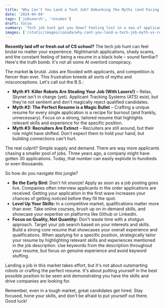 ```yaml
---
title: "Why Can't You Land a Tech Job? Debunking the Myths (and Facing Reality)"
date: '2024-04-04'
tags: ['jobsearch', 'resumes']
draft: false
summary: 'Tech job hunt got you down? Feeling lost in a sea of applicants? This article cuts through the BS. We debunk myths about AI filtering you out and recruiters vanishing. Learn how to survive a competitive market with actionable advice: early applications, skill sharpening, and strategic tailoring. Get ready to ditch the frustration and land the tech job you deserve.'
images: ['/static/images/canada/why-cant-you-land-a-tech-job-myth-vs-reality.jpg']
---
```


**Recently laid off or fresh out of CS school?** The tech job hunt can feel brutal no matter your experience. Nightmarish applications, shady scams, and the constant feeling of being a resume in a black hole – sound familiar? Here's the truth bomb: it's not all some AI overlord conspiracy.

The market **is** brutal. Jobs are flooded with applicants, and competition is fiercer than ever. This frustration breeds all sorts of myths and misconceptions. Let's call out the B.S.:

- **Myth #1: Killer Robots Are Stealing Your Job (With Lasers!)** – Relax, Skynet isn't in charge (yet). Applicant Tracking Systems (ATS) exist, but they're not sentient and don't magically reject qualified candidates.
- **Myth #2: The Perfect Resume is a Magic Bullet** – Crafting a unique resume for every single application is a recipe for burnout (and frankly, unnecessary). Focus on a strong, tailored resume that highlights relevant skills and experience for the specific position.
- **Myth #3: Recruiters Are Extinct** – Recruiters are still around, but their role might have shifted. Don't expect them to hold your hand, but building connections can't hurt.

The real culprit? Simple supply and demand. There are way more applicants chasing a smaller pool of jobs. Three years ago, a company might have gotten 30 applications. Today, that number can easily explode to hundreds or even thousands.

So how do you navigate this jungle?

- **Be the Early Bird:** Don't hit snooze! Apply as soon as a job posting goes live. Companies often interview applicants in the order applications are received. Getting your application in the first wave increases your chances of getting noticed before they fill the spot.
- **Level Up Your Skills:** In a competitive market, qualifications matter more than ever. Take online courses, brush up on in-demand skills, and showcase your expertise on platforms like Github or LinkedIn.
- **Focus on Quality, Not Quantity:** Don't waste time with a shotgun approach. Target your job search based on your interests and skills. Build a strong core resume that showcases your overall experience and qualifications. When applying for a specific position, strategically tailor your resume by highlighting relevant skills and experiences mentioned in the job description. Use keywords from the description throughout your resume, but focus on genuine experience and avoid keyword stuffing.

Landing a job in this market takes effort, but it's not about outsmarting robots or crafting the perfect resume. It's about putting yourself in the best possible position to be seen and demonstrating you have the skills and drive companies are looking for.

Remember, even in a tough market, great candidates get hired. Stay focused, hone your skills, and don't be afraid to put yourself out there. Good luck!
